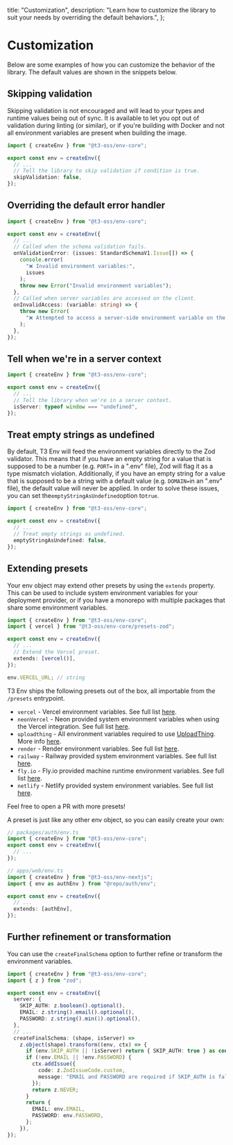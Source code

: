   title: "Customization",
  description:
    "Learn how to customize the library to suit your needs by overriding the default behaviors.",
};

# Customization

Below are some examples of how you can customize the behavior of the library. The default values are shown in the snippets below.

## Skipping validation

<Callout type="warning">

Skipping validation is not encouraged and will lead to your types and runtime values being out of sync. It is available to let you opt out of validation during linting (or similar), or if you're building with Docker and not all environment variables are present when building the image.

</Callout>

```ts title="src/env.ts"
import { createEnv } from "@t3-oss/env-core";

export const env = createEnv({
  // ...
  // Tell the library to skip validation if condition is true.
  skipValidation: false,
});
```

## Overriding the default error handler

```ts title="src/env.ts"
import { createEnv } from "@t3-oss/env-core";

export const env = createEnv({
  // ...
  // Called when the schema validation fails.
  onValidationError: (issues: StandardSchemaV1.Issue[]) => {
    console.error(
      "❌ Invalid environment variables:",
      issues
    );
    throw new Error("Invalid environment variables");
  },
  // Called when server variables are accessed on the client.
  onInvalidAccess: (variable: string) => {
    throw new Error(
      "❌ Attempted to access a server-side environment variable on the client"
    );
  },
});
```

## Tell when we're in a server context

```ts title="src/env.ts"
import { createEnv } from "@t3-oss/env-core";

export const env = createEnv({
  // ...
  // Tell the library when we're in a server context.
  isServer: typeof window === "undefined",
});
```

## Treat empty strings as undefined

By default, T3 Env will feed the environment variables directly to the Zod validator. This means that if you have an empty string for a value that is supposed to be a number (e.g. `PORT=` in a ".env" file), Zod will flag
it as a type mismatch violation. Additionally, if you have an empty string for a value that is supposed to be a string with a default value (e.g. `DOMAIN=`in an ".env" file), the default value will never be applied. In order to solve these issues, you can set the`emptyStringAsUndefined`option to`true`.

```ts title="src/env.ts"
import { createEnv } from "@t3-oss/env-core";

export const env = createEnv({
  // ...
  // Treat empty strings as undefined.
  emptyStringAsUndefined: false,
});
```

## Extending presets

Your env object may extend other presets by using the `extends` property. This can be used to include system environment variables for your deployment provider, or if you have a monorepo with multiple packages that share some environment variables.

```ts title="src/env.ts"
import { createEnv } from "@t3-oss/env-core";
import { vercel } from "@t3-oss/env-core/presets-zod";

export const env = createEnv({
  // ...
  // Extend the Vercel preset.
  extends: [vercel()],
});

env.VERCEL_URL; // string
```

T3 Env ships the following presets out of the box, all importable from the `/presets` entrypoint.

- `vercel` - Vercel environment variables. See full list [here](https://vercel.com/docs/projects/environment-variables/system-environment-variables#system-environment-variables).
- `neonVercel` - Neon provided system environment variables when using the Vercel integration. See full list [here](https://neon.tech/docs/guides/vercel-native-integration#environment-variables-set-by-the-integration).
- `uploadthing` - All environment variables required to use [UploadThing](https://uploadthing.com/). More info [here](https://docs.uploadthing.com/getting-started/appdir#add-env-variables).
- `render` - Render environment variables. See full list [here](https://docs.render.com/environment-variables#all-runtimes).
- `railway` - Railway provided system environment variables. See full list [here](https://docs.railway.app/reference/variables#railway-provided-variables).
- `fly.io` - Fly.io provided machine runtime environment variables. See full list [here](https://fly.io/docs/machines/runtime-environment/#environment-variables).
- `netlify` - Netlify provided system environment variables. See full list [here](https://docs.netlify.com/configure-builds/environment-variables).

<Callout type="info">
  Feel free to open a PR with more presets!
</Callout>

A preset is just like any other env object, so you can easily create your own:

```ts
// packages/auth/env.ts
import { createEnv } from "@t3-oss/env-core";
export const env = createEnv({
  // ...
});

// apps/web/env.ts
import { createEnv } from "@t3-oss/env-nextjs";
import { env as authEnv } from "@repo/auth/env";

export const env = createEnv({
  // ...
  extends: [authEnv],
});
```

## Further refinement or transformation

You can use the `createFinalSchema` option to further refine or transform the environment variables.

```ts title="src/env.ts"
import { createEnv } from "@t3-oss/env-core";
import { z } from "zod";

export const env = createEnv({
  server: {
    SKIP_AUTH: z.boolean().optional(),
    EMAIL: z.string().email().optional(),
    PASSWORD: z.string().min(1).optional(),
  },
  // ...
  createFinalSchema: (shape, isServer) =>
    z.object(shape).transform((env, ctx) => {
      if (env.SKIP_AUTH || !isServer) return { SKIP_AUTH: true } as const;
      if (!env.EMAIL || !env.PASSWORD) {
        ctx.addIssue({
          code: z.ZodIssueCode.custom,
          message: "EMAIL and PASSWORD are required if SKIP_AUTH is false",
        });
        return z.NEVER;
      }
      return {
        EMAIL: env.EMAIL,
        PASSWORD: env.PASSWORD,
      };
    }),
});
```
